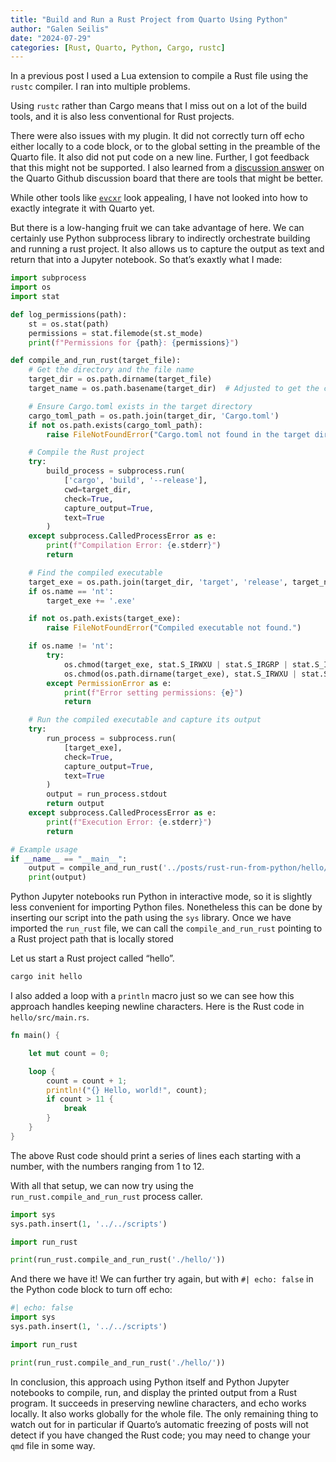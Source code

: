 ```yaml
---
title: "Build and Run a Rust Project from Quarto Using Python"
author: "Galen Seilis"
date: "2024-07-29"
categories: [Rust, Quarto, Python, Cargo, rustc]
---
```


In a previous post I used a Lua extension to compile a Rust file using the `rustc` compiler. I ran into multiple problems. 

Using `rustc` rather than Cargo means that I miss out on a lot of the build tools, and it is also less conventional for Rust projects. 

There were also issues with my plugin. It did not correctly turn off echo either locally to a code block, or to the global setting in the preamble of the Quarto file. It also did not put code on a new line. Further, I got feedback that this might not be supported. I also learned from a [discussion answer](https://github.com/quarto-dev/quarto-cli/discussions/10399#discussioncomment-10178340) on the Quarto Github discussion board that there are tools that might be better.

While other tools like [`evcxr`](https://github.com/evcxr/evcxr/) look appealing, I have not looked into how to exactly integrate it with Quarto yet. 

But there is a low-hanging fruit we can take advantage of here. We can certainly use Python subprocess library to indirectly orchestrate building and running a rust project. It also allows us to capture the output as text and return that into a Jupyter notebook. So that's exaxtly what I made:

```python
import subprocess
import os
import stat

def log_permissions(path):
    st = os.stat(path)
    permissions = stat.filemode(st.st_mode)
    print(f"Permissions for {path}: {permissions}")

def compile_and_run_rust(target_file):
    # Get the directory and the file name
    target_dir = os.path.dirname(target_file)
    target_name = os.path.basename(target_dir)  # Adjusted to get the correct target name

    # Ensure Cargo.toml exists in the target directory
    cargo_toml_path = os.path.join(target_dir, 'Cargo.toml')
    if not os.path.exists(cargo_toml_path):
        raise FileNotFoundError("Cargo.toml not found in the target directory.")

    # Compile the Rust project
    try:
        build_process = subprocess.run(
            ['cargo', 'build', '--release'],
            cwd=target_dir,
            check=True,
            capture_output=True,
            text=True
        )
    except subprocess.CalledProcessError as e:
        print(f"Compilation Error: {e.stderr}")
        return

    # Find the compiled executable
    target_exe = os.path.join(target_dir, 'target', 'release', target_name)
    if os.name == 'nt':
        target_exe += '.exe'

    if not os.path.exists(target_exe):
        raise FileNotFoundError("Compiled executable not found.")

    if os.name != 'nt':
        try:
            os.chmod(target_exe, stat.S_IRWXU | stat.S_IRGRP | stat.S_IXGRP | stat.S_IROTH | stat.S_IXOTH)
            os.chmod(os.path.dirname(target_exe), stat.S_IRWXU | stat.S_IRWXG | stat.S_IRWXO)
        except PermissionError as e:
            print(f"Error setting permissions: {e}")
            return

    # Run the compiled executable and capture its output
    try:
        run_process = subprocess.run(
            [target_exe],
            check=True,
            capture_output=True,
            text=True
        )
        output = run_process.stdout
        return output
    except subprocess.CalledProcessError as e:
        print(f"Execution Error: {e.stderr}")
        return

# Example usage
if __name__ == "__main__":
    output = compile_and_run_rust('../posts/rust-run-from-python/hello/main.rs')
    print(output)
```

Python Jupyter notebooks run Python in interactive mode, so it is slightly less convenient for importing Python files. Nonetheless this can be done by inserting our script into the path using the `sys` library. Once we have imported the `run_rust` file, we can call the `compile_and_run_rust` pointing to a Rust project path that is locally stored


Let us start a Rust project called "hello".

```bash
cargo init hello
```

I also added a loop with a `println` macro just so we can see how this approach handles keeping newline characters. Here is the Rust code in `hello/src/main.rs`.

```rust
fn main() {

    let mut count = 0;

    loop {
        count = count + 1;
        println!("{} Hello, world!", count);
        if count > 11 {
            break
        }
    }
}
```

The above Rust code should print a series of lines each starting with a number, with the numbers ranging from 1 to 12.

With all that setup, we can now try using the `run_rust.compile_and_run_rust` process caller.

```python
import sys
sys.path.insert(1, '../../scripts')

import run_rust

print(run_rust.compile_and_run_rust('./hello/'))
```

And there we have it! We can further try again, but with `#| echo: false` in the Python code block to turn off echo:


```python
#| echo: false
import sys
sys.path.insert(1, '../../scripts')

import run_rust

print(run_rust.compile_and_run_rust('./hello/'))
```

In conclusion, this approach using Python itself and Python Jupyter notebooks to compile, run, and display the printed output from a Rust program. It succeeds in preserving newline characters, and echo works locally. It also works globally for the whole file. The only remaining thing to watch out for in particular if Quarto's automatic freezing of posts will not detect if you have changed the Rust code; you may need to change your `qmd` file in some way.

